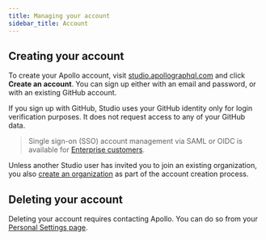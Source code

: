 ```yaml
---
title: Managing your account
sidebar_title: Account
---
```


## Creating your account

To create your Apollo account, visit [studio.apollographql.com](https://studio.apollographql.com) and click **Create an account**. You can sign
up either with an email and password, or with an existing GitHub account.

If you sign up with GitHub, Studio uses your GitHub identity only for
login verification purposes. It does not request access to any of your GitHub
data.

>Single sign-on (SSO) account management via SAML or OIDC is available for [Enterprise customers](https://www.apollographql.com/plans/).

Unless another Studio user has invited you to join an existing organization,
you also [create an organization](./org-organizations/) as part of the account
creation process.

## Deleting your account

Deleting your account requires contacting Apollo. You can do so from your 
[Personal Settings page](https://engine.apollographql.com/user-settings).

